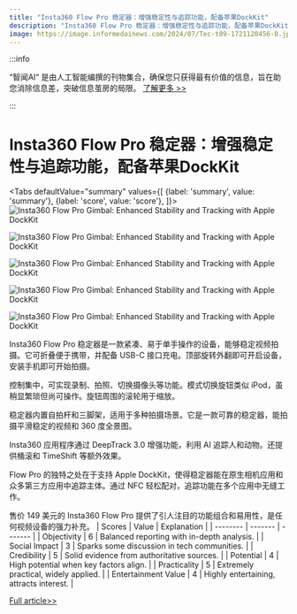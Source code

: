 ```yaml
---
title: "Insta360 Flow Pro 稳定器：增强稳定性与追踪功能，配备苹果DockKit"
description: "Insta360 Flow Pro 稳定器：增强稳定性与追踪功能，配备苹果DockKit"
image: https://image.informedainews.com/2024/07/Tec-t09-1721120456-0.jpg
---
```



:::info

“智闻AI“ 是由人工智能编撰的刊物集合，确保您只获得最有价值的信息，旨在助您消除信息差，突破信息茧房的局限。  [了解更多 >>](/)

:::

# Insta360 Flow Pro 稳定器：增强稳定性与追踪功能，配备苹果DockKit


<Tabs
	defaultValue="summary"
	values={[
	{label: 'summary', value: 'summary'},
	{label: 'score', value: 'score'},
]}>
<TabItem value="summary">
<img
  src="https://image.informedainews.com/2024/07/Tec-t09-1721120456-0.jpg"
  alt="Insta360 Flow Pro Gimbal: Enhanced Stability and Tracking with Apple DockKit"
/>

<img
  src="https://image.informedainews.com/2024/07/Tec-tSN-1721120456-1.jpg"
  alt="Insta360 Flow Pro Gimbal: Enhanced Stability and Tracking with Apple DockKit"
/>

<img
  src="https://image.informedainews.com/2024/07/Tec-cVi-1721120456-2.jpg"
  alt="Insta360 Flow Pro Gimbal: Enhanced Stability and Tracking with Apple DockKit"
/>

<img
  src="https://image.informedainews.com/2024/07/Tec-w03-1721120456-3.jpg"
  alt="Insta360 Flow Pro Gimbal: Enhanced Stability and Tracking with Apple DockKit"
/>

<img
  src="https://image.informedainews.com/2024/07/Tec-aTG-1721120456-4.jpg"
  alt="Insta360 Flow Pro Gimbal: Enhanced Stability and Tracking with Apple DockKit"
/>



Insta360 Flow Pro 稳定器是一款紧凑、易于单手操作的设备，能够稳定视频拍摄。它可折叠便于携带，并配备 USB-C 接口充电。顶部旋转外翻即可开启设备，安装手机即可开始拍摄。

控制集中，可实现录制、拍照、切换摄像头等功能。模式切换旋钮类似 iPod，虽稍显繁琐但尚可操作。旋钮周围的滚轮用于缩放。

稳定器内置自拍杆和三脚架，适用于多种拍摄场景。它是一款可靠的稳定器，能拍摄平滑稳定的视频和 360 度全景图。

Insta360 应用程序通过 DeepTrack 3.0 增强功能，利用 AI 追踪人和动物。还提供桶滚和 TimeShift 等额外效果。

Flow Pro 的独特之处在于支持 Apple DockKit，使得稳定器能在原生相机应用和众多第三方应用中追踪主体。通过 NFC 轻松配对，追踪功能在多个应用中无缝工作。

售价 149 美元的 Insta360 Flow Pro 提供了引人注目的功能组合和易用性，是任何视频设备的强力补充。
</TabItem>
<TabItem value="score">
	| Scores     | Value   | Explanation |
	| -------- | ------- | ------- |
	| Objectivity  | 6    | Balanced reporting with in-depth analysis.    |
	| Social Impact | 3     | Sparks some discussion in tech communities.    |
	| Credibility    | 5    | Solid evidence from authoritative sources.    |
	| Potential    | 4    | High potential when key factors align.    |
	| Practicality    | 5    | Extremely practical, widely applied.    |
	| Entertainment Value    | 4    | Highly entertaining, attracts interest.    |
</TabItem>
</Tabs>

[Full article>>](https://appleinsider.com/articles/24/07/15/hands-on-with-the-insta360-flow-pro-gimbal-the-first-with-apple-dockkit-tracking)
